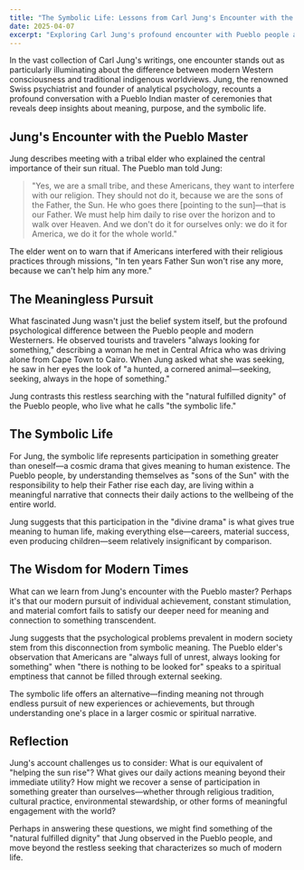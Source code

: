 ```yaml
---
title: "The Symbolic Life: Lessons from Carl Jung's Encounter with the Pueblo People"
date: 2025-04-07
excerpt: "Exploring Carl Jung's profound encounter with Pueblo people and its lessons about meaning, purpose, and the symbolic life in modern times."
---
```


In the vast collection of Carl Jung's writings, one encounter stands out as particularly illuminating about the difference between modern Western consciousness and traditional indigenous worldviews. Jung, the renowned Swiss psychiatrist and founder of analytical psychology, recounts a profound conversation with a Pueblo Indian master of ceremonies that reveals deep insights about meaning, purpose, and the symbolic life.

## Jung's Encounter with the Pueblo Master

Jung describes meeting with a tribal elder who explained the central importance of their sun ritual. The Pueblo man told Jung:

>"Yes, we are a small tribe, and these Americans, they want to interfere with our religion. They should not do it, because we are the sons of the Father, the Sun. He who goes there [pointing to the sun]—that is our Father. We must help him daily to rise over the horizon and to walk over Heaven. And we don't do it for ourselves only: we do it for America, we do it for the whole world."

The elder went on to warn that if Americans interfered with their religious practices through missions, "In ten years Father Sun won't rise any more, because we can't help him any more."

## The Meaningless Pursuit

What fascinated Jung wasn't just the belief system itself, but the profound psychological difference between the Pueblo people and modern Westerners. He observed tourists and travelers "always looking for something," describing a woman he met in Central Africa who was driving alone from Cape Town to Cairo. When Jung asked what she was seeking, he saw in her eyes the look of "a hunted, a cornered animal—seeking, seeking, always in the hope of something."

Jung contrasts this restless searching with the "natural fulfilled dignity" of the Pueblo people, who live what he calls "the symbolic life."

## The Symbolic Life

For Jung, the symbolic life represents participation in something greater than oneself—a cosmic drama that gives meaning to human existence. The Pueblo people, by understanding themselves as "sons of the Sun" with the responsibility to help their Father rise each day, are living within a meaningful narrative that connects their daily actions to the wellbeing of the entire world.

Jung suggests that this participation in the "divine drama" is what gives true meaning to human life, making everything else—careers, material success, even producing children—seem relatively insignificant by comparison.

## The Wisdom for Modern Times

What can we learn from Jung's encounter with the Pueblo master? Perhaps it's that our modern pursuit of individual achievement, constant stimulation, and material comfort fails to satisfy our deeper need for meaning and connection to something transcendent.

Jung suggests that the psychological problems prevalent in modern society stem from this disconnection from symbolic meaning. The Pueblo elder's observation that Americans are "always full of unrest, always looking for something" when "there is nothing to be looked for" speaks to a spiritual emptiness that cannot be filled through external seeking.

The symbolic life offers an alternative—finding meaning not through endless pursuit of new experiences or achievements, but through understanding one's place in a larger cosmic or spiritual narrative.

## Reflection

Jung's account challenges us to consider: What is our equivalent of "helping the sun rise"? What gives our daily actions meaning beyond their immediate utility? How might we recover a sense of participation in something greater than ourselves—whether through religious tradition, cultural practice, environmental stewardship, or other forms of meaningful engagement with the world?

Perhaps in answering these questions, we might find something of the "natural fulfilled dignity" that Jung observed in the Pueblo people, and move beyond the restless seeking that characterizes so much of modern life. 